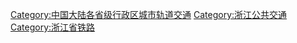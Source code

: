 [[Category:中国大陆各省级行政区城市轨道交通|Category:中国大陆各省级行政区城市轨道交通]]
[[Category:浙江公共交通|Category:浙江公共交通]]
[[Category:浙江省铁路|Category:浙江省铁路]]